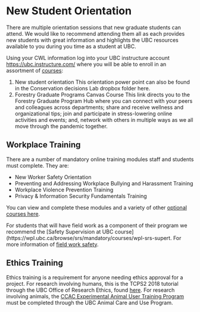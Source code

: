 # New Student Orientation {-#orientation}

There are multiple orientation sessions that new graduate students can attend. We would like to recommend attending them all as each provides new students with great information and highlights the UBC resources available to you during you time as a student at UBC. 

Using your CWL information log into your UBC instructure account [https://ubc.instructure.com/](https://ubc.instructure.com/) where you will be able to enroll in an assortment of [courses](https://wpl.ubc.ca/):

1)	New student orientation This orientation power point can also be found in the Conservation decisions Lab dropbox folder here. 
2)	Forestry Graduate Programs Canvas Course This link directs you to the Forestry Graduate Program Hub where you can connect with your peers and colleagues across departments; share and receive wellness and organizational tips; join and participate in stress-lowering online activities and events; and, network with others in multiple ways as we all move through the pandemic together.

## Workplace Training {-#workplacetraining}

There are a number of mandatory online training modules staff and students must complete. They are:

* New Worker Safety Orientation
* Preventing and Addressing Workplace Bullying and Harassment Training
* Workplace Violence Prevention Training
* Privacy & Information Security Fundamentals Training

You can view and complete these modules and a variety of other [optional courses here](https://wpl.ubc.ca/). 

For students that will have field work as a component of their program we recommend the [Safety Supervision at UBC course](https://wpl.ubc.ca/browse/srs/mandatory/courses/wpl-srs-supert. For more information of [field work safety](#fieldworkprep).

## Ethics Training {-#ethicstraining}

Ethics training is a requirement for anyone needing ethics approval for a project. For research involving humans, this is the TCPS2 2018 tutorial through the UBC Office of Research Ethics, found [here](https://ethics.research.ubc.ca/education-training/online-tutorials-training). For research involving animals, the [CCAC Experimental Animal User Training Program](https://animalcare.ubc.ca/training/ccac-online-ethics) must be completed through the UBC Animal Care and Use Program.

